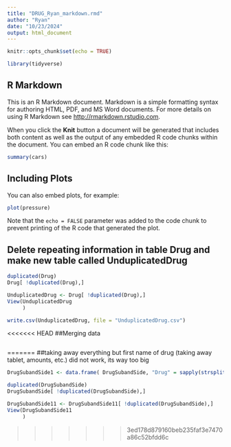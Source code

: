 ```yaml
---
title: "DRUG_Ryan_markdown.rmd"
author: "Ryan"
date: "10/23/2024"
output: html_document
---
```


```r
knitr::opts_chunk$set(echo = TRUE)
```
```r
library(tidyverse)
```

## R Markdown

This is an R Markdown document. Markdown is a simple formatting syntax for authoring HTML, PDF, and MS Word documents. For more details on using R Markdown see <http://rmarkdown.rstudio.com>.

When you click the **Knit** button a document will be generated that includes both content as well as the output of any embedded R code chunks within the document. You can embed an R code chunk like this:

```r
summary(cars)
```

## Including Plots

You can also embed plots, for example:

```r
plot(pressure)
```

Note that the `echo = FALSE` parameter was added to the code chunk to prevent printing of the R code that generated the plot.

## Delete repeating information in table Drug and make new table called UnduplicatedDrug
```r
duplicated(Drug)
Drug[ !duplicated(Drug),]

UnduplicatedDrug <- Drug[ !duplicated(Drug),]
View(UnduplicatedDrug
     )

write.csv(UnduplicatedDrug, file = "UnduplicatedDrug.csv")
```
<<<<<<< HEAD
##Merging data
```r

```

=======
##taking away everything but first name of drug (taking away tablet, amounts, etc.) did not work, its way too big
```r
DrugSubandSide1 <- data.frame( DrugSubandSide, "Drug" = sapply(strsplit(DrugSubandSide$name, split = " ", fixed = TRUE), function(x) {x [2] }) )

```

```r
duplicated(DrugSubandSide)
DrugSubandSide[ !duplicated(DrugSubandSide),]

DrugSubandSide11 <- DrugSubandSide11[ !duplicated(DrugSubandSide),]
View(DrugSubandSide11
     )
```
>>>>>>> 3ed178d879160beb235faf3e7470a86c52bfdd6c


